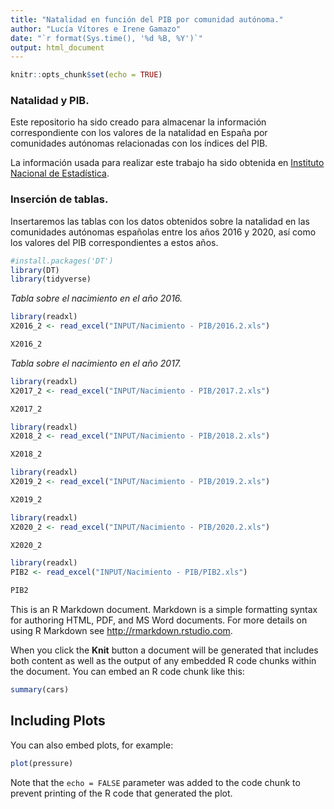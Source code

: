 ```yaml
---
title: "Natalidad en función del PIB por comunidad autónoma."
author: "Lucía Vítores e Irene Gamazo"
date: "`r format(Sys.time(), '%d %B, %Y')`"
output: html_document
---
```


```r
knitr::opts_chunk$set(echo = TRUE)
```

### __Natalidad y PIB.__
Este repositorio ha sido creado para almacenar la información correspondiente con los valores de la natalidad en España por comunidades autónomas relacionadas con los índices del PIB.

La información usada para realizar este trabajo ha sido obtenida en [Instituto Nacional de Estadística](https://www.ine.es/).

### __Inserción de tablas.__
Insertaremos las tablas con los datos obtenidos sobre la natalidad en las comunidades autónomas españolas entre los años 2016 y 2020, así como los valores del PIB correspondientes a estos años. 

```r
#install.packages('DT')
library(DT)
library(tidyverse)
```

_Tabla sobre el nacimiento en el año 2016._
```r
library(readxl)
X2016_2 <- read_excel("INPUT/Nacimiento - PIB/2016.2.xls")
```

```r
X2016_2
```


_Tabla sobre el nacimiento en el año 2017._
```r
library(readxl)
X2017_2 <- read_excel("INPUT/Nacimiento - PIB/2017.2.xls")
```

```r
X2017_2
```

```r
library(readxl)
X2018_2 <- read_excel("INPUT/Nacimiento - PIB/2018.2.xls")
```

```r
X2018_2
```

```r
library(readxl)
X2019_2 <- read_excel("INPUT/Nacimiento - PIB/2019.2.xls")
```

```r
X2019_2
```

```r
library(readxl)
X2020_2 <- read_excel("INPUT/Nacimiento - PIB/2020.2.xls")
```

```r
X2020_2
```

```r
library(readxl)
PIB2 <- read_excel("INPUT/Nacimiento - PIB/PIB2.xls")
```

```r
PIB2
```

This is an R Markdown document. Markdown is a simple formatting syntax for authoring HTML, PDF, and MS Word documents. For more details on using R Markdown see <http://rmarkdown.rstudio.com>.

When you click the **Knit** button a document will be generated that includes both content as well as the output of any embedded R code chunks within the document. You can embed an R code chunk like this:

```r
summary(cars)
```

## Including Plots

You can also embed plots, for example:

```r
plot(pressure)
```

Note that the `echo = FALSE` parameter was added to the code chunk to prevent printing of the R code that generated the plot.


